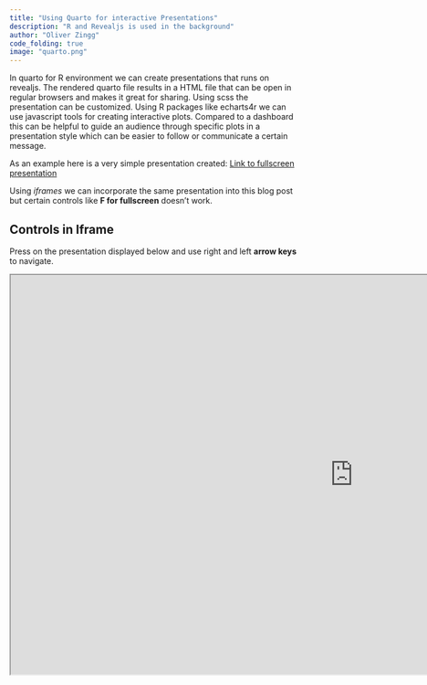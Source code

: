 ```yaml
---
title: "Using Quarto for interactive Presentations"
description: "R and Revealjs is used in the background"
author: "Oliver Zingg"
code_folding: true
image: "quarto.png"
---
```


In quarto for R environment we can create presentations that runs on revealjs. 
The rendered quarto file results in a HTML file that can be open in regular browsers and makes it great for sharing. 
Using scss the presentation can be customized. 
Using R packages like echarts4r we can use javascript tools for creating interactive plots.
Compared to a dashboard this can be helpful to guide an audience through specific plots in a presentation style which can be easier to follow or communicate a certain message. 


As an example here is a very simple presentation created:
[Link to fullscreen presentation](https://oli9402.github.io/Revealjs/)


Using *iframes* we can incorporate the same presentation into this blog post but certain controls like **F for fullscreen** doesn't work. 

::: {.callout-tip}
## Controls in Iframe
Press on the presentation displayed below and use right and left **arrow keys** to navigate.
:::

```{=html}
<iframe width="1200" height="700" src="https://oli9402.github.io/Interactive-Slides-/" title="Quarto Presentation" data-external="1"></iframe>
```

